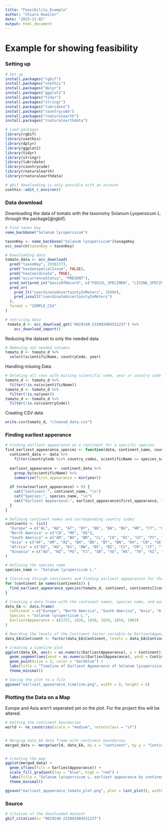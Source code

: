 ```yaml
---
title: "Feasibility_Example"
author: "Chiara Huwiler"
date: "2023-11-01"
output: html_document
---
```


# Example for showing feasibility

### Setting up

```r
# Set up
install.packages("rgbif")
install.packages("usethis")
install.packages("dplyr")
install.packages("ggplot2")
install.packages("tidyr")
install.packages("stringr")
install.packages("lubridate")
install.packages("countrycode")
install.packages("rnaturalearth")
install.packages("rnaturalearthdata")

```

```r
# Load packages
library(rgbif)
library(usethis)
library(dplyr)
library(ggplot2)
library(tidyr)
library(stringr)
library(lubridate)
library(countrycode)
library(rnaturalearth)
library(rnaturalearthdata)

# gbif downloading is only possible with an account
usethis::edit_r_environ()
```

### Data download

Downloading the data of tomato with the taxonomy Solanum Lyopersicum L. through the package[@rgbif].

```r

# Find taxon key
name_backbone("Solanum lycopersicum")

taxonKey <- name_backbone("Solanum lycopersicum")$usageKey
occ_search(taxonKey = taxonKey)

# Downloading data
tomato_data <- occ_download(
  pred("taxonKey", 2930137),
  pred("hasGeospatialIssue", FALSE),
  pred("hasCoordinate", TRUE),
  pred("occurrenceStatus", "PRESENT"),
  pred_not(pred_in("basisOfRecord", c("FOSSIL_SPECIMEN", "LIVING_SPECIMEN"))),
  pred_or(
    pred_lt("coordinateUncertaintyInMeters", 10000),
    pred_isnull("coordinateUncertaintyInMeters")
  ),
  format = "SIMPLE_CSV"
)

# retriving data
 tomato_d <- occ_download_get('0029248-231002084531237') %>%
    occ_download_import()

```

Reducing the dataset to only the needed data

```r
# Removing not needed columns
tomato_d <- tomato_d %>%
  select(scientificName, countryCode, year)  

```

Handling missing Data

```r
# Deleting all rows with missing scientific name, year or country code
tomato_d <- tomato_d %>%
  filter(!is.na(scientificName))
tomato_d <- tomato_d %>%
  filter(!is.na(year))
tomato_d <- tomato_d %>%
  filter(!is.na(countryCode))


```

Creating CSV data

```r
write.csv(tomato_d, "cleaned_data.csv")
```

### Finding earliest apperance

```r
# Finding earliest appearance on a continent for a specific species
find_earliest_appearance_species <- function(data, continent_name, country_codes, species_name) {
  continent_data <- data %>%
    filter(countryCode %in% country_codes, scientificName == species_name)
  
  earliest_appearance <- continent_data %>%
    group_by(scientificName) %>%
    summarize(first_appearance = min(year))
  
  if (nrow(earliest_appearance) > 0) {
    cat("Continent:", continent_name, "\n")
    cat("Species:", species_name, "\n")
    cat("Earliest Appearance:", earliest_appearance$first_appearance, "\n\n")
  }
}

# Defining continent names and corresponding country codes
continents <- list(
  "Europe" = c("AL", "AD", "AT", "BY", "BE", "BA", "BG", "HR", "CY", "CZ", "DK", "EE", "FI", "FR", "DE", "GR", "HU", "IS", "IE", "IT", "XK", "LV", "LI", "LT", "LU", "MK", "MT", "MD", "MC", "ME", "NL", "NO", "PL", "PT", "RO", "RU", "SM", "RS", "SK", "SI", "ES", "SE", "CH", "TR", "UA", "GB", "VA"),
  "North America" = c("CA", "MX", "US"),
  "South America" = c("AR", "BO", "BR", "CL", "CO", "EC", "GY", "PY", "PE", "SR", "UY", "VE"),
  "Asia" = c("AF", "AM", "AZ", "BH", "BD", "BT", "BN", "KH", "CN", "GE", "IN", "ID", "IR", "IQ", "IL", "JP", "JO", "KZ", "KW", "KG", "LA", "LB", "MY", "MV", "MN", "MM", "NP", "KP", "OM", "PK", "PS", "PH", "QA", "SA", "SG", "KR", "LK", "SY", "TW", "TJ", "TH", "TL", "TM", "AE", "UZ", "VN", "YE"),
  "Africa" = c("DZ", "AO", "BJ", "BW", "BF", "BI", "CV", "CM", "CF", "TD", "KM", "CD", "CG", "CI", "DJ", "EG", "GQ", "ER", "ET", "GA", "GM", "GH", "GN", "GW", "KE", "LS", "LR", "LY", "MG", "MW", "ML", "MR", "MU", "MA", "MZ", "NA", "NE", "NG", "RE", "RW", "ST", "SN", "SC", "SL", "SO", "ZA", "SS", "SD", "SZ", "TZ", "TG", "TN", "UG", "ZM", "ZW"), 
  "Oceania" = c("AU", "NZ", "PG", "FJ", "SB", "VU", "WS", "TO", "KI", "TV", "NR", "PW", "FM", "MH")
)

# Defining the species name
species_name <- "Solanum lycopersicum L."

# Iterating through continents and finding earliest appearances for the specific species
for (continent in names(continents)) {
  find_earliest_appearance_species(tomato_d, continent, continents[[continent]], species_name)
}
```

```r
# Creating a data frame with the continent names, species name, and earliest appearances
data_EA <- data.frame(
  Continent = c("Europe", "North America", "South America", "Asia", "Africa", "Oceania"),
  Species = "Solanum lycopersicum L.",
  EarliestAppearance = c(1737, 1826, 1838, 1834, 1858, 1903)
)

# Reording the levels of the Continent factor variable by EarliestAppearance
data_EA$Continent <- factor(data_EA$Continent, levels = data_EA$Continent[order(data_EA$EarliestAppearance)])

# Creating a timeline plot
ggplot(data_EA, aes(x = as.numeric(EarliestAppearance), y = Continent)) +
  geom_segment(aes(xend = as.numeric(EarliestAppearance), yend = Continent), color = "skyblue") +
  geom_point(size = 3, color = "darkblue") +
  labs(title = "Timeline of Earliest Appearance of Solanum lycopersicum L.", x = "Year", y = "Continent") +
  theme_minimal()

# Saving the plot to a file
ggsave("earliest_appearance_timeline.png", width = 8, height = 6)


```

### Plotting the Data on a Map

Europe and Asia aren't seperated yet on the plot. For the project this will be altered.

```r
# Getting the continent boundaries
world <- ne_countries(scale = "medium", returnclass = "sf")


# Merging data_EA data frame with continent boundaries
merged_data <- merge(world, data_EA, by.x = "continent", by.y = "Continent")


# Creating the map
ggplot(merged_data) +
  geom_sf(aes(fill = EarliestAppearance)) +
  scale_fill_gradient(low = "blue", high = "red") +
  labs(title = "Solanum lycopersicum L. earliest appearance by continent") +
  theme_minimal()

ggsave("earliest_appearance_tomato_plot.png", plot = last_plot(), width = 8, height = 6)

```

### Source

```r
# Citation of the downloaded dataset
gbif_citation(x= "0029248-231002084531237")
```
